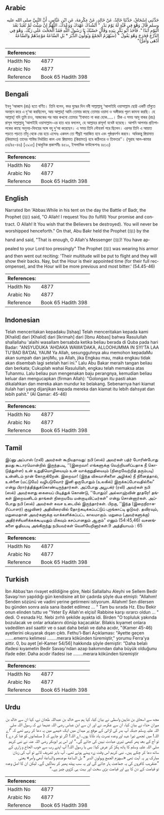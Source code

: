 ## Arabic


<div dir="rtl" lang="ar" style={{fontSize:'larger',backgroundColor:'#f8f9fa',padding:20}}>
حَدَّثَنِي إِسْحَاقُ، حَدَّثَنَا خَالِدٌ، عَنْ خَالِدٍ، عَنْ عِكْرِمَةَ، عَنِ ابْنِ عَبَّاسٍ، أَنَّ النَّبِيَّ صلى الله عليه وسلم قَالَ وَهْوَ فِي قُبَّةٍ لَهُ يَوْمَ بَدْرٍ ‏"‏ أَنْشُدُكَ عَهْدَكَ وَوَعْدَكَ، اللَّهُمَّ إِنْ شِئْتَ لَمْ تُعْبَدْ بَعْدَ الْيَوْمِ أَبَدًا ‏"‏‏.‏ فَأَخَذَ أَبُو بَكْرٍ بِيَدِهِ وَقَالَ حَسْبُكَ يَا رَسُولَ اللَّهِ فَقَدْ أَلْحَحْتَ عَلَى رَبِّكَ‏.‏ وَهْوَ فِي الدِّرْعِ فَخَرَجَ وَهْوَ يَقُولُ ‏"‏ ‏(‏سَيُهْزَمُ الْجَمْعُ وَيُوَلُّونَ الدُّبُرَ * بَلِ السَّاعَةُ مَوْعِدُهُمْ وَالسَّاعَةُ أَدْهَى وَأَمَرُّ‏)‏‏"‏
</div>
<div style={{backgroundColor:'#f8f9fa',padding:20, marginBottom: 10}}><table> <thead> <tr> <th>References:</th> <th></th> </tr> </thead> <tbody><tr><td>Hadith No</td><td>4877</td></tr><tr><td>Arabic No</td><td>4877</td></tr><tr><td>Reference</td><td>Book 65 Hadith 398</td></tr></tbody></table></div>

## Bengali


<div dir="ltr" lang="bn" style={{fontSize:'larger',backgroundColor:'#f8f9fa',padding:20}}>
ইবনু ‘আব্বাস (রাঃ) হতে বর্ণিত। তিনি বলেন, বদর যুদ্ধের দিন নবী সাল্লাল্লাহু ‘আলাইহি ওয়াসাল্লাম ছোট্ট একটি তাঁবুতে অবস্থান করে এ দু‘আ করছিলেন, আয় আল্লাহ্! আমি তোমার কাছে তোমার ওয়াদা ও অঙ্গীকার পূরণ কামনা করছি। হে আল্লাহ্! যদি তুমি চাও, আজকের পর আর কখনো তোমার ‘ইবাদাত না করা হোক.....। ঠিক এ সময় আবূ বাকর (রাঃ) রাসূল সাল্লাল্লাহু ‘আলাইহি ওয়াসাল্লাম-এর হাত ধরে বললেন, হে আল্লাহর রাসূল! যথেষ্ট হয়েছে। আপনি আপনার প্রতিপালকের কাছে অনুনয়-বিনয়ের সঙ্গে বহু দু‘আ করেছেন। এ সময় তিনি লৌহবর্ম পরে ছিলেন। এরপর তিনি এ আয়াত পড়তে পড়তে তাঁবু থেকে বের হয়ে এলেনঃ একদল তো শীঘ্রই পরাজিত হবে এবং পৃষ্ঠপ্রদর্শন করবে। অধিকন্তু ক্বিয়ামাত (কিয়ামত) তাদের শাস্তির নির্ধারিত কাল এবং ক্বিয়ামাত (কিয়ামত) হবে কঠিনতর ও তিক্ততর’’। (সূরাহ আল-কামার ৫৪/৪৫-৪৬) [২৯১৫] (আধুনিক প্রকাশনীঃ ৪৫১০, ইসলামিক ফাউন্ডেশনঃ ৪৫১৩)
</div>
<div style={{backgroundColor:'#f8f9fa',padding:20, marginBottom: 10}}><table> <thead> <tr> <th>References:</th> <th></th> </tr> </thead> <tbody><tr><td>Hadith No</td><td>4877</td></tr><tr><td>Arabic No</td><td>4877</td></tr><tr><td>Reference</td><td>Book 65 Hadith 398</td></tr></tbody></table></div>

## English


<div dir="ltr" lang="en" style={{fontSize:'larger',backgroundColor:'#f8f9fa',padding:20}}>
Narrated Ibn 'Abbas:While in his tent on the day the Battle of Badr, the Prophet (ﷺ) said, "O Allah! I request You (to fulfill) Your promise and contract. O Allah! It You wish that the Believers be destroyed). You will never be worshipped henceforth." On that, Abu Bakr held the Prophet (ﷺ) by the hand and said, "That is enough, O Allah's Messenger (ﷺ)! You have appealed to your Lord too pressingly" The Prophet (ﷺ) was wearing his armor and then went out reciting: 'Their multitude will be put to flight and they will show their backs. Nay, but the Hour is their appointed time (for their full recompense), and the Hour will be more previous and most bitter.' (54.45-46)
</div>
<div style={{backgroundColor:'#f8f9fa',padding:20, marginBottom: 10}}><table> <thead> <tr> <th>References:</th> <th></th> </tr> </thead> <tbody><tr><td>Hadith No</td><td>4877</td></tr><tr><td>Arabic No</td><td>4877</td></tr><tr><td>Reference</td><td>Book 65 Hadith 398</td></tr></tbody></table></div>

## Indonesian


<div dir="ltr" lang="id" style={{fontSize:'larger',backgroundColor:'#f8f9fa',padding:20}}>
Telah menceritakan kepadaku [Ishaq] Telah menceritakan kepada kami [Khalid] dari [Khalid] dari [Ikrimah] dari [Ibnu Abbas] bahwa Rasulullah shallallahu 'alaihi wasallam bersabda ketika beliau berada di Quba pada hari Badar: "ANSYUDUKA 'AHDAKA WAWA'DAKA, ALLOOHUMMA IN SYI'TA LAA TU'BAD BA'DAL YAUM Ya Allah, sesungguhnya aku memohon kepadaMu akan sumpah dan janjiMu, ya Allah, jika Engkau mau, maka engkau tidak akan disembah lagi setelah hari ini." Lalu Abu Bakar meraih tangan beliau dan berkata; Cukuplah wahai Rasulullah, engkau telah memaksa atas Tuhanmu. Lalu beliau pun mengenakan baju perangnya, kemudian beliau keluar dan mengucapkan (firman Allah): "Golongan itu pasti akan dikalahkan dan mereka akan mundur ke belakang. Sebenarnya hari kiamat itulah hari yang dijanjikan kepada mereka dan kiamat itu lebih dahsyat dan lebih pahit." (Al Qamar: 45-46)
</div>
<div style={{backgroundColor:'#f8f9fa',padding:20, marginBottom: 10}}><table> <thead> <tr> <th>References:</th> <th></th> </tr> </thead> <tbody><tr><td>Hadith No</td><td>4877</td></tr><tr><td>Arabic No</td><td>4877</td></tr><tr><td>Reference</td><td>Book 65 Hadith 398</td></tr></tbody></table></div>

## Tamil


<div dir="ltr" lang="ta" style={{fontSize:'larger',backgroundColor:'#f8f9fa',padding:20}}>
இப்னு அப்பாஸ் (ரலி) அவர்கள் கூறியதாவது: நபி (ஸல்) அவர்கள் பத்ர் போரின்போது தமது கூடாரமொன்றில் இருந்தபடி, ‘‘(இறைவா! எங்களுக்கு வெற்றியளிப்பதாக நீ கொடுத்துள்ள) உன் உறுதிமொழியையும் உன் வாக்குறுதியையும் (நிறைவேற்றித் தரும்படி) உன்னிடம் நான் கோருகிறேன். இறைவா! (இந்த விசுவாசிகளை அழிக்க) நீ நினைத்தால், உன்னை (மட்டுமே) வழிபடுவோர் இனி ஒருபோதும் (உலகில்) இருக்கப்போவதில்லை” என்று பிரார்த்தித்துக்கொண்டிருந்தார்கள். அப்போது அபூபக்ர் (ரலி) அவர்கள் நபி (ஸல்) அவர்களது கையைப் பிடித்துக் கொண்டு, ‘‘போதும்! அல்லாஹ்வின் தூதரே! தங்கள் இறைவனிடம் தாங்கள் நிறையவே மன்றாடிவிட்டீர்கள்” என்று சொன்னார்கள். அப்போது நபி (ஸல்) அவர்கள் கவச உடையில் இருந்தார்கள். பிறகு, ‘‘இந்த (இறைநிராகரிப்பாளர்) குழுவினர் அதிவிரைவில் தோற்கடிக்கப்பட்டுப் புறங்காட்டி ஓடுவர். தவிரவும், மறுமைதான் அவர்களுக்கு வாக்களிக்கப்பட்ட காலமாகும். மறுமை (அவர்களுக்கு) அதிர்ச்சியளிக்கக்கூடியதும் மிகவும் கசப்பானதும் ஆகும்” எனும் (54:45,46) வசனங்களை ஓதியபடி அங்கிருந்து நபியவர்கள் வெளியேறினார்கள்.9 அத்தியாயம் : 65
</div>
<div style={{backgroundColor:'#f8f9fa',padding:20, marginBottom: 10}}><table> <thead> <tr> <th>References:</th> <th></th> </tr> </thead> <tbody><tr><td>Hadith No</td><td>4877</td></tr><tr><td>Arabic No</td><td>4877</td></tr><tr><td>Reference</td><td>Book 65 Hadith 398</td></tr></tbody></table></div>

## Turkish


<div dir="ltr" lang="tr" style={{fontSize:'larger',backgroundColor:'#f8f9fa',padding:20}}>
İbn Abbas'tan rivayet edildiğine göre, Nebi Sallallahu Aleyhi ve Sellem Bedir Savaşı'nın yapıldığı gün kendisine ait bir çadırda şöyle dua etmişti: "Allahım! Senden sözünü ve vadini yerine getirmeni istiyorum. Allahım! Sen dilersen bu günden sonra asla sana ibadet edilmez ... " Tam bu sırada Hz. Ebu Bekir onun elinden tuttu ve "Yeter Ey Allah'ın elçisi! Rabbine karşı ısrarcı oldun ... " dedi. O esnada Hz. Nebi zırhlı şekilde ayakta idi. Birden "O topluluk yakında bozulacak ve onlar arkalarını dönüp kaçacaklar. Bilakis kıyamet onlara vadedilen asıl saattir ve o saat daha belalı ve daha acıdır, "(Kamer 45-46) ayetlerini okuyarak dışarı çıktı. Fethu'l-Bari Açıklaması: "Ayette geçen .......emerru kelimesi ........merara kökünden türemiştir," yorumu Ferra'ya aittir. 0, bu ayet [el-Kamer 54/56] hakkında şöyle demiştir: "Daha belalı ifadesi kıyametin Bedir Savaşı'ndan azap bakımından daha büyük olduğunu ifade eder. Daha acıdır ifadesi ise ........merara kökünden türemiştir
</div>
<div style={{backgroundColor:'#f8f9fa',padding:20, marginBottom: 10}}><table> <thead> <tr> <th>References:</th> <th></th> </tr> </thead> <tbody><tr><td>Hadith No</td><td>4877</td></tr><tr><td>Arabic No</td><td>4877</td></tr><tr><td>Reference</td><td>Book 65 Hadith 398</td></tr></tbody></table></div>

## Urdu


<div dir="rtl" lang="ur" style={{fontSize:'larger',backgroundColor:'#f8f9fa',padding:20}}>
مجھ سے اسحاق بن شاہین واسطی نے بیان کیا، کہا ہم سے خالد بن عبداللہ طحان نے، کہا ان سے خالد بن مہران حذاء نے بیان کیا، ان سے عکرمہ نے اور ان سے ابن عباس رضی اللہ عنہما نے کہ رسول اللہ صلی اللہ علیہ وسلم جبکہ آپ بدر کی لڑائی کے موقع پر میدان میں ایک خیمے میں یہ دعا کر رہے تھے کہ ”اے اللہ! میں تجھے تیرا عہد اور وعدہ نصرت یاد دلاتا ہوں۔ اے اللہ! اگر تو چاہے کہ ( مسلمانوں کو فنا کر دے ) تو آج کے بعد پھر کبھی تیری عبادت نہیں کی جائے گی۔“ اور اس پر ابوبکر رضی اللہ عنہ نے نبی کریم صلی اللہ علیہ وسلم کا ہاتھ پکڑ کر عرض کیا: بس یا رسول اللہ! آپ اپنے رب سے خوب الحاح و زاری کے ساتھ دعا کر چکے ہیں۔ نبی کریم اس وقت زرہ پہنے ہوئے تھے۔ آپ باہر تشریف لائے تو آپ کی زبان مبارک پر یہ آیت تھی «سيهزم الجمع ويولون الدبر * بل الساعة موعدهم والساعة أدهى وأمر‏» یعنی ”عنقریب کافروں کی یہ جماعت ہار جائے گی اور یہ سب پیٹھ پھیر کر بھاگیں گے۔ لیکن ان کا اصل وعدہ تو قیامت کے دن کا ہے اور قیامت بڑی سخت اور بہت ہی کڑوی چیز ہے۔“
</div>
<div style={{backgroundColor:'#f8f9fa',padding:20, marginBottom: 10}}><table> <thead> <tr> <th>References:</th> <th></th> </tr> </thead> <tbody><tr><td>Hadith No</td><td>4877</td></tr><tr><td>Arabic No</td><td>4877</td></tr><tr><td>Reference</td><td>Book 65 Hadith 398</td></tr></tbody></table></div>